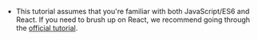 - This tutorial assumes that you're familiar with both JavaScript/ES6 and React. If you need to brush up on React, we recommend going through the [official tutorial](https://reactjs.org/tutorial/tutorial.html).